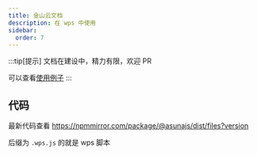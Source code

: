```yaml
---
title: 金山云文档
description: 在 wps 中使用
sidebar:
  order: 7
---
```


:::tip[提示]
文档在建设中，精力有限，欢迎 PR

可以查看[使用例子](/demo/wps/)
:::

## 代码

最新代码查看 https://npmmirror.com/package/@asunajs/dist/files?version

后缀为 `.wps.js` 的就是 wps 脚本
